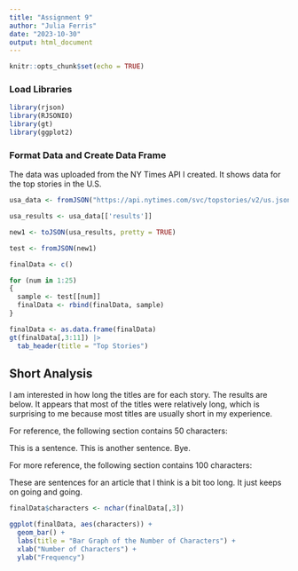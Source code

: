 ---
title: "Assignment 9"
author: "Julia Ferris"
date: "2023-10-30"
output: html_document
---

```{r setup, include=FALSE}
knitr::opts_chunk$set(echo = TRUE)
```

### Load Libraries

```{r libraries}
library(rjson)
library(RJSONIO)
library(gt)
library(ggplot2)
```

### Format Data and Create Data Frame

The data was uploaded from the NY Times API I created. It shows data for the top stories in the U.S.

```{r format-data, echo=TRUE}
usa_data <- fromJSON("https://api.nytimes.com/svc/topstories/v2/us.json?api-key=VhHaGQL7qb0A4ulIICuMg2M5JKNWijv5")

usa_results <- usa_data[['results']]

new1 <- toJSON(usa_results, pretty = TRUE)

test <- fromJSON(new1)

finalData <- c()

for (num in 1:25)
{
  sample <- test[[num]]
  finalData <- rbind(finalData, sample)
}

finalData <- as.data.frame(finalData)
gt(finalData[,3:11]) |>
  tab_header(title = "Top Stories")

```


## Short Analysis

I am interested in how long the titles are for each story. The results are below. It appears that most of the titles were relatively long, which is surprising to me because most titles are usually short in my experience.

For reference, the following section contains 50 characters:

  This is a sentence. This is another sentence. Bye.

For more reference, the following section contains 100 characters:

  These are sentences for an article that I think is a bit too long. It just keeps on going and going.

```{r}
finalData$characters <- nchar(finalData[,3])

ggplot(finalData, aes(characters)) +
  geom_bar() +
  labs(title = "Bar Graph of the Number of Characters") +
  xlab("Number of Characters") +
  ylab("Frequency")
```
